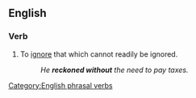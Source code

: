 ==English==

===Verb===
{{en-verb|inf=to [[reckon]] [[without]]|reckons with|reckoning without|reckoned without}}

# To [[ignore]] that which cannot readily be ignored.
#: ''He '''reckoned without''' the need to pay taxes.''
[[Category:English phrasal verbs]]